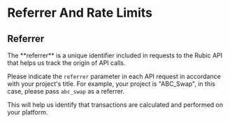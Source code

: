 # Referrer And Rate Limits

## Referrer

<Note>
The **referrer** is a unique identifier included in requests to the Rubic API that helps us track the origin of API calls.
</Note>

Please indicate the `referrer` parameter in each API request in accordance with your project's title. For example, your project is "ABC\_Swap", in this case, please pass `abc_swap` as a referrer.

This will help us identify that transactions are calculated and performed on your platform.